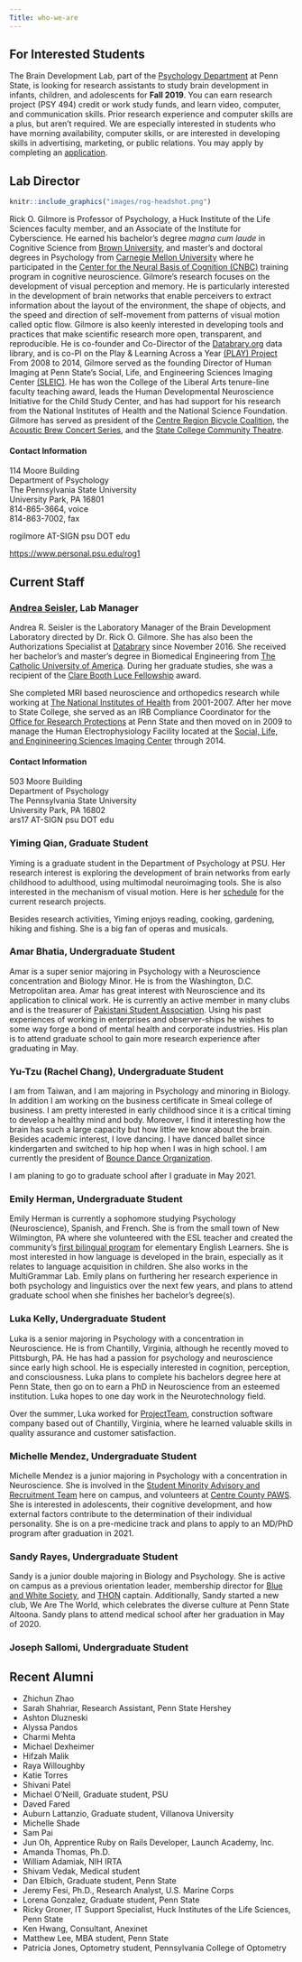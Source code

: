 ```yaml
---
Title: who-we-are
---
```

## For Interested Students

The Brain Development Lab, part of the [Psychology Department](https://psych.la.psu.edu) at Penn State, is looking for research assistants to study brain development in infants, children, and adolescents for **Fall 2019**. You can earn research project (PSY 494) credit or work study funds, and learn video, computer, and communication skills. Prior research experience and computer skills are a plus, but aren't required. We are especially interested in students who have morning availability, computer skills, or are interested in developing skills in advertising, marketing, or public relations. You may apply by completing an [application](https://docs.google.com/forms/d/1HgafpfTVPyMk_Wzf4b_ubzig_fs4lFGS6qh_y0sa0uE/viewform).

## Lab Director

```r
knitr::include_graphics("images/rog-headshot.png")
```

Rick O. Gilmore is Professor of Psychology, a Huck Institute of the Life Sciences faculty member, and an Associate of the Institute for Cyberscience. He earned his bachelor's degree *magna cum laude* in Cognitive Science from [Brown University](https://www.brown.edu), and master's and doctoral degrees in Psychology from [Carnegie Mellon University](https://www.cmu.edu) where he participated in the [Center for the Neural Basis of Cognition (CNBC)](https://cnbc.cmu.edu) training program in cognitive neuroscience. Gilmore's research focuses on the development of visual perception and memory. He is particularly interested in the development of brain networks that enable perceivers to extract information about the layout of the environment, the shape of objects, and the speed and direction of self-movement from patterns of visual motion called optic flow. Gilmore is also keenly interested in developing tools and practices that make scientific research more open, transparent, and reproducible. He is co-founder and Co-Director of the [Databrary.org](https://databrary.org) data library, and is co-PI on the Play & Learning Across a Year [(PLAY) Project](https://play-project.org) 
From 2008 to 2014, Gilmore served as the founding Director of Human Imaging at Penn State's Social, Life, and Engineering Sciences Imaging Center [(SLEIC)](https://imaging.psu.edu). He has won the College of the Liberal Arts tenure-line faculty teaching award, leads the Human Developmental Neuroscience Initiative for the Child Study Center, and has had support for his research from the National Institutes of Health and the National Science Foundation. Gilmore has served as president of the [Centre Region Bicycle Coalition](https://centrebike.org), the [Acoustic Brew Concert Series](https://acousticbrew.org), and the [State College Community Theatre](https://scctonline.org).

#### Contact Information

<p>114 Moore Building<br/>
Department of Psychology<br/>
The Pennsylvania State University<br/>
University Park, PA 16801<br/>
814-865-3664, voice <br/>
814-863-7002, fax<br/>

rogilmore AT-SIGN psu DOT edu<br/>

<a href="https://www.personal.psu.edu/rog1">https://www.personal.psu.edu/rog1</a></br>

## Current Staff

### [Andrea Seisler](mailto:ars17@psu.edu), Lab Manager
Andrea R. Seisler is the Laboratory Manager of the Brain Development Laboratory directed by Dr. Rick O. Gilmore. She has also been the Authorizations Specialist at [Databrary](https://databrary.org) since November 2016. She received her bachelor's and master's degree in Biomedical Engineering from [The Catholic University of America](https://www.cua.edu/). During her graduate studies, she was a recipient of the [Clare Booth Luce Fellowship](https://www.hluce.org/cblprogram.aspx) award.

She completed MRI based neuroscience and orthopedics research while working at [The National Institutes of Health](https://www.nih.gov/) from 2001-2007. After her move to State College, she served as an IRB Compliance Coordinator for the [Office for Research Protections](https://www.research.psu.edu/orp/humans) at Penn State and then moved on in 2009 to manage the Human Electrophysiology Facility located at the [Social, Life, and Enginineering Sciences Imaging Center](https://www.imaging.psu.edu/) through 2014.

#### Contact Information

<p>503 Moore Building<br/>
Department of Psychology<br/>
The Pennsylvania State University<br/>
University Park, PA 16802<br/>
ars17 AT-SIGN psu DOT edu</p>

### Yiming Qian, Graduate Student

Yiming is a graduate student in the Department of Psychology at PSU. Her research interest is exploring the development of brain networks from early childhood to adulthood, using multimodal neuroimaging tools. She is also interested in the mechanism of visual motion. Here is her [schedule](https://rstudio-connect.tlt.psu.edu:3939/content/22/projects_scheme.html) for the current research projects.

Besides research activities, Yiming enjoys reading, cooking, gardening, hiking and fishing. She is a big fan of operas and musicals.

### Amar Bhatia, Undergraduate Student 

Amar is a super senior majoring in Psychology with a Neuroscience concentration and
Biology Minor. He is from the Washington, D.C. Metropolitan area. Amar has great interest with
Neuroscience and its application to clinical work. He is currently an active member in many
clubs and is the treasurer of [Pakistani Student Association](https://www.facebook.com/pennstatepsa/). Using his past experiences of
working in enterprises and observer-ships he wishes to some way forge a bond of mental health
and corporate industries. His plan is to attend graduate school to gain more research
experience after graduating in May.

### Yu-Tzu (Rachel Chang), Undergraduate Student
I am from Taiwan, and I am majoring in Psychology and minoring in Biology. In addition I am working on the business certificate in Smeal college of business. I am pretty interested in early childhood since it is a critical timing to develop a healthy mind and body. Moreover, I find it interesting how the brain has such a large capacity but how little we know about the brain. Besides academic interest, I love dancing. I have danced ballet since kindergarten and switched to hip hop when I was in high school. I am currently the  president of [Bounce Dance Organization](https://www.instagram.com/bounce_psu/?hl=zh-tw).

I am planing to go to graduate school after I graduate in May 2021.

### Emily Herman, Undergraduate Student

Emily Herman is currently a sophomore studying Psychology (Neuroscience), Spanish, and French.  She is from the small town of New Wilmington, PA where she volunteered with the ESL teacher and created the community’s [first bilingual program](https://www.ncnewsonline.com/news/languages-no-barrier-for-wilmington-grad/article_295b5a68-6aa0-11e8-ac9c-0bace9390bfb.html#utm_campaign=blox&utm_source=facebook&utm_medium=social)  for elementary English Learners.  She is most interested in how language is developed in the brain, especially as it relates to language acquisition in children. She also works in the MultiGrammar Lab. Emily plans on furthering her research experience in both psychology and linguistics over the next few years, and plans to attend graduate school when she finishes her bachelor’s degree(s).  

### Luka Kelly, Undergraduate Student

Luka is a senior majoring in Psychology with a concentration in Neuroscience. He is from Chantilly, Virginia, although he recently moved to Pittsburgh, PA. He has had a passion for psychology and neuroscience since early high school. He is especially interested in cognition, perception, and consciousness. Luka plans to complete his bachelors degree here at Penn State, then go on to earn a PhD in Neuroscience from an esteemed institution. Luka hopes to one day work in the Neurotechnology field. 

Over the summer, Luka worked for [ProjectTeam](http://www.projectteam.com/), construction software company based out of Chantilly, Virginia, where he learned valuable skills in quality assurance and customer satisfaction.

### Michelle Mendez, Undergraduate Student 

Michelle Mendez is a junior majoring in Psychology with a concentration in Neuroscience. She is involved in the [Student Minority Advisory and Recruitment Team](https://admissions.psu.edu/smart/) here on campus, and volunteers at [Centre County PAWS](https://www.centrecountypaws.org/). She is interested in adolescents, their cognitive development, and how external factors contribute to the determination of their individual personality. She is on a pre-medicine track and plans to apply to an MD/PhD program after graduation in 2021.

### Sandy Rayes, Undergraduate Student 

Sandy is a junior double majoring in Biology and Psychology. She is active on campus as a previous orientation leader, membership director for [Blue and White Society](https://www.bluewhitesociety.com), and [THON](https://thon.org) captain. Additionally, Sandy started a new club, We Are The World, which celebrates the diverse culture at Penn State Altoona. Sandy plans to attend medical school after her graduation in May of 2020.

### Joseph Sallomi, Undergraduate Student



## Recent Alumni

- Zhichun Zhao
- Sarah Shahriar, Research Assistant, Penn State Hershey
- Ashton Dluzneski
- Alyssa Pandos  
- Charmi Mehta  
- Michael Dexheimer 
- Hifzah Malik
- Raya Willoughby
- Katie Torres
- Shivani Patel
- Michael O'Neill, Graduate student, PSU
- Daved Fared
- Auburn Lattanzio, Graduate student, Villanova University
- Michelle Shade
- Sam Pai
- Jun Oh, Apprentice Ruby on Rails Developer, Launch Academy, Inc.
- Amanda Thomas, Ph.D.
- William Adamiak, NIH IRTA
- Shivam Vedak, Medical student
- Dan Elbich, Graduate student, Penn State
- Jeremy Fesi, Ph.D., Research Analyst, U.S. Marine Corps
- Lorena Gonzalez, Graduate student, Penn State
- Ricky Groner, IT Support Specialist, Huck Institutes of the Life Sciences, Penn State
- Ken Hwang, Consultant, Anexinet
- Matthew Lee, MBA student, Penn State
- Patricia Jones, Optometry student, Pennsylvania College of Optometry
